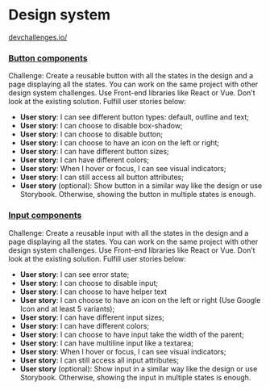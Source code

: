 
<Meta title="Introduction" />

# Design system

[devchallenges.io/](https://devchallenges.io/)

### [Button components](https://devchallenges.io/challenges/ohgVTyJCbm5OZyTB2gNY)

Challenge: Create a reusable button with all the states in the design and a page displaying all the states. You can work on the same project with other design system challenges. Use Front-end libraries like React or Vue. Don’t look at the existing solution. Fulfill user stories below:

- **User story**: I can see different button types: default, outline and text;
- **User story**: I can choose to disable box-shadow;
- **User story**: I can choose to disable button;
- **User story**: I can choose to have an icon on the left or right;
- **User story**: I can have different button sizes;
- **User story**: I can have different colors;
- **User story**: When I hover or focus, I can see visual indicators;
- **User story**: I can still access all button attributes;
- **User story** (optional): Show button in a similar way like the design or use Storybook. Otherwise, showing the button in multiple states is enough.

### [Input components](https://devchallenges.io/challenges/TSqutYM4c5WtluM7QzGp)

Challenge: Create a reusable input with all the states in the design and a page displaying all the states. You can work on the same project with other design system challenges. Use Front-end libraries like React or Vue. Don’t look at the existing solution. Fulfill user stories below:

- **User story**: I can see error state;
- **User story**: I can choose to disable input;
- **User story**: I can choose to have helper text
- **User story**: I can choose to have an icon on the left or right (Use Google Icon and at least 5 variants);
- **User story**: I can have different input sizes;
- **User story**: I can have different colors;
- **User story**: I can choose to have input take the width of the parent;
- **User story**: I can have multiline input like a textarea;
- **User story**: When I hover or focus, I can see visual indicators;
- **User story**: I can still access all input attributes;
- **User story** (optional): Show input in a similar way like the design or use Storybook. Otherwise, showing the input in multiple states is enough.
